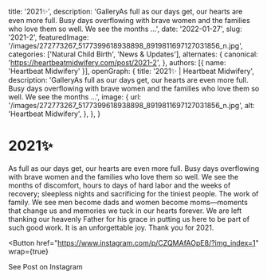  title: '2021✨',
  description: 'GalleryAs full as our days get, our hearts are even more full. Busy days overflowing with brave women and the families who love them so well. We see the months ...',
  date: '2022-01-27',
  slug: '2021-2',
  featuredImage: '/images/272773267_5177399618938898_8919811697127031856_n.jpg',
  categories: ['Natural Child Birth', 'News & Updates'],
  alternates: {
    canonical: 'https://heartbeatmidwifery.com/post/2021-2',
  },
  authors: [{ name: 'Heartbeat Midwifery' }],
  openGraph: {
    title: '2021✨ | Heartbeat Midwifery',
    description: 'GalleryAs full as our days get, our hearts are even more full. Busy days overflowing with brave women and the families who love them so well. We see the months ...',
    image: {
      url: '/images/272773267_5177399618938898_8919811697127031856_n.jpg',
      alt: 'Heartbeat Midwifery',
    },
  },
}


# 2021✨

<Gallery>
  <GalleryItem
    src="/images/272773267_5177399618938898_8919811697127031856_n.jpg"
    size="large"
  />
  <GalleryItem
    src="/images/272310982_645610306646684_512662846022605067_n.jpg"
    size="large"
  />
  <GalleryItem
    src="/images/272710127_334089528597605_1256153542599784904_n.jpg"
    size="large"
  />
  <GalleryItem
    src="/images/272750045_1143664703073581_5370331594421021622_n.jpg"
    size="large"
  />
</Gallery>

As full as our days get, our hearts are even more full. Busy days overflowing with brave women and the families who love them so well. We see the months of discomfort, hours to days of hard labor and the weeks of recovery; sleepless nights and sacrificing for the tiniest people. The work of family. We see men become dads and women become moms—moments that change us and memories we tuck in our hearts forever. We are left thanking our heavenly Father for his grace in putting us here to be part of such good work. It is an unforgettable joy. Thank you for 2021.

<Button
  href="https://www.instagram.com/p/CZQMAfAOpE8/?img_index=1"
  wrap={true}
>
  See Post on Instagram
</Button>
